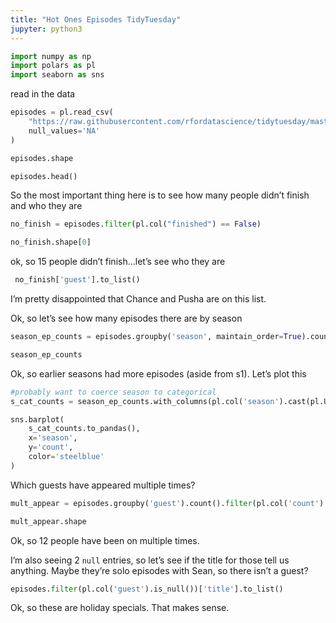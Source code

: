 ```yaml
---
title: "Hot Ones Episodes TidyTuesday"
jupyter: python3
---
```


```python
import numpy as np
import polars as pl
import seaborn as sns

```

read in the data

```python
episodes = pl.read_csv(
    "https://raw.githubusercontent.com/rfordatascience/tidytuesday/master/data/2023/2023-08-08/episodes.csv",
    null_values='NA'
)

episodes.shape
```

```python
episodes.head()
```

So the most important thing here is to see how many people didn't finish and who they are

```python
no_finish = episodes.filter(pl.col("finished") == False)

no_finish.shape[0]
```

ok, so 15 people didn't finish...let's see who they are

```python
 no_finish['guest'].to_list()
```

I'm pretty disappointed that Chance and Pusha are on this list.

Ok, so let's see how many episodes there are by season

```python
season_ep_counts = episodes.groupby('season', maintain_order=True).count() 

season_ep_counts
```

Ok, so earlier seasons had more episodes (aside from s1). Let's plot this

```python
#probably want to coerce season to categorical
s_cat_counts = season_ep_counts.with_columns(pl.col('season').cast(pl.Utf8))

sns.barplot(
    s_cat_counts.to_pandas(),
    x='season', 
    y='count',
    color='steelblue'
) 
```

Which guests have appeared multiple times?

```python
mult_appear = episodes.groupby('guest').count().filter(pl.col('count') > 1) 

mult_appear.shape
```

Ok, so 12 people have been on multiple times.

I'm also seeing 2 `null` entries, so let's see if the title for those tell us anything. Maybe they're solo episodes with Sean, so there isn't a guest?

```python
episodes.filter(pl.col('guest').is_null())['title'].to_list() 
```

Ok, so these are holiday specials. That makes sense.